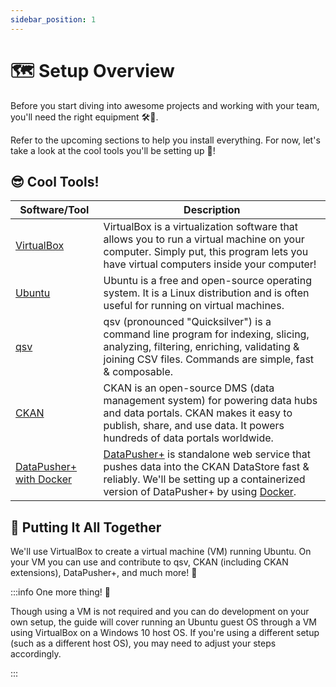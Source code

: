 ```yaml
---
sidebar_position: 1
---
```


# 🗺 Setup Overview

Before you start diving into awesome projects and working with your team, you'll need the right equipment 🛠💼.

Refer to the upcoming sections to help you install everything. For now, let's take a look at the cool tools you'll be setting up 🤘!

## 😎 Cool Tools!

| Software/Tool                                                                | Description                                                                                                                                                                                                                                          |
| ---------------------------------------------------------------------------- | ---------------------------------------------------------------------------------------------------------------------------------------------------------------------------------------------------------------------------------------------------- |
| [VirtualBox](https://www.virtualbox.org/)                                    | VirtualBox is a virtualization software that allows you to run a virtual machine on your computer. Simply put, this program lets you have virtual computers inside your computer!                                                                    |
| [Ubuntu](https://ubuntu.com/)                                                | Ubuntu is a free and open-source operating system. It is a Linux distribution and is often useful for running on virtual machines.                                                                                                                   |
| [qsv](https://github.com/jqnatividad/qsv)                                    | qsv (pronounced "Quicksilver") is a command line program for indexing, slicing, analyzing, filtering, enriching, validating & joining CSV files. Commands are simple, fast & composable.                                                             |
| [CKAN](https://ckan.org)                                                     | CKAN is an open-source DMS (data management system) for powering data hubs and data portals. CKAN makes it easy to publish, share, and use data. It powers hundreds of data portals worldwide.                                                       |
| [DataPusher+ with Docker](https://github.com/dathere/datapusher-plus-docker) | [DataPusher+](https://github.com/dathere/datapusher-plus) is standalone web service that pushes data into the CKAN DataStore fast & reliably. We'll be setting up a containerized version of DataPusher+ by using [Docker](https://www.docker.com/). |

## 🧩 Putting It All Together

We'll use VirtualBox to create a virtual machine (VM) running Ubuntu. On your VM you can use and contribute to qsv, CKAN (including CKAN extensions), DataPusher+, and much more! 🚀

:::info One more thing! 🎈

Though using a VM is not required and you can do development on your own setup, the guide will cover running an Ubuntu guest OS through a VM using VirtualBox on a Windows 10 host OS. If you're using a different setup (such as a different host OS), you may need to adjust your steps accordingly.

:::
